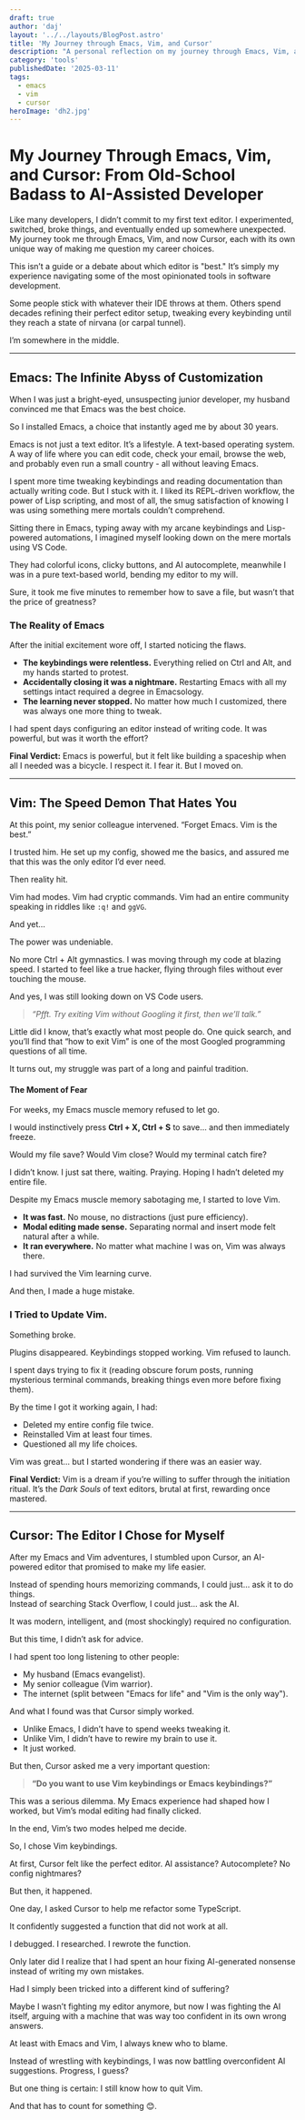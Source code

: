 ```yaml
---
draft: true
author: 'daj'
layout: '../../layouts/BlogPost.astro'
title: 'My Journey through Emacs, Vim, and Cursor'
description: "A personal reflection on my journey through Emacs, Vim, and Cursor"
category: 'tools'
publishedDate: '2025-03-11'
tags:
  - emacs
  - vim
  - cursor
heroImage: 'dh2.jpg'
---
```



# My Journey Through Emacs, Vim, and Cursor: From Old-School Badass to AI-Assisted Developer

Like many developers, I didn’t commit to my first text editor. I experimented, switched, broke things, and eventually ended up somewhere unexpected. My journey took me through Emacs, Vim, and now Cursor, each with its own unique way of making me question my career choices.

This isn’t a guide or a debate about which editor is "best." It’s simply my experience navigating some of the most opinionated tools in software development.

Some people stick with whatever their IDE throws at them. Others spend decades refining their perfect editor setup, tweaking every keybinding until they reach a state of nirvana (or carpal tunnel).

I’m somewhere in the middle.

--- 

## Emacs: The Infinite Abyss of Customization

When I was just a bright-eyed, unsuspecting junior developer, my husband convinced me that Emacs was the best choice.

So I installed Emacs, a choice that instantly aged me by about 30 years.

Emacs is not just a text editor. It’s a lifestyle. A text-based operating system. A way of life where you can edit code, check your email, browse the web, and probably even run a small country - all without leaving Emacs.

I spent more time tweaking keybindings and reading documentation than actually writing code. But I stuck with it. I liked its REPL-driven workflow, the power of Lisp scripting, and most of all, the smug satisfaction of knowing I was using something mere mortals couldn’t comprehend.

Sitting there in Emacs, typing away with my arcane keybindings and Lisp-powered automations, I imagined myself looking down on the mere mortals using VS Code.

They had colorful icons, clicky buttons, and AI autocomplete, meanwhile I was in a pure text-based world, bending my editor to my will.

Sure, it took me five minutes to remember how to save a file, but wasn’t that the price of greatness?

### The Reality of Emacs  

After the initial excitement wore off, I started noticing the flaws.

- **The keybindings were relentless.** Everything relied on Ctrl and Alt, and my hands started to protest.
- **Accidentally closing it was a nightmare.** Restarting Emacs with all my settings intact required a degree in Emacsology.
- **The learning never stopped.** No matter how much I customized, there was always one more thing to tweak.

I had spent days configuring an editor instead of writing code. It was powerful, but was it worth the effort?

**Final Verdict:** Emacs is powerful, but it felt like building a spaceship when all I needed was a bicycle. I respect it. I fear it. But I moved on.

---

## Vim: The Speed Demon That Hates You

At this point, my senior colleague intervened. “Forget Emacs. Vim is the best.”

I trusted him. He set up my config, showed me the basics, and assured me that this was the only editor I’d ever need.

Then reality hit.

Vim had modes. Vim had cryptic commands. Vim had an entire community speaking in riddles like `:q!` and `ggVG`.

And yet…

The power was undeniable.

No more Ctrl + Alt gymnastics. I was moving through my code at blazing speed. I started to feel like a true hacker, flying through files without ever touching the mouse.

And yes, I was still looking down on VS Code users.

> *“Pfft. Try exiting Vim without Googling it first, then we’ll talk.”*

Little did I know, that’s exactly what most people do. One quick search, and you’ll find that “how to exit Vim” is one of the most Googled programming questions of all time.

It turns out, my struggle was part of a long and painful tradition.

#### The Moment of Fear  

For weeks, my Emacs muscle memory refused to let go.

I would instinctively press **Ctrl + X, Ctrl + S** to save… and then immediately freeze.

Would my file save? Would Vim close? Would my terminal catch fire?

I didn’t know. I just sat there, waiting. Praying. Hoping I hadn’t deleted my entire file.

Despite my Emacs muscle memory sabotaging me, I started to love Vim.

- **It was fast.** No mouse, no distractions (just pure efficiency).
- **Modal editing made sense.** Separating normal and insert mode felt natural after a while.
- **It ran everywhere.** No matter what machine I was on, Vim was always there.

I had survived the Vim learning curve.

And then, I made a huge mistake.

### I Tried to Update Vim.  

Something broke.

Plugins disappeared. Keybindings stopped working. Vim refused to launch.

I spent days trying to fix it (reading obscure forum posts, running mysterious terminal commands, breaking things even more before fixing them).

By the time I got it working again, I had:

- Deleted my entire config file twice.
- Reinstalled Vim at least four times.
- Questioned all my life choices.

Vim was great… but I started wondering if there was an easier way.

**Final Verdict:** Vim is a dream if you’re willing to suffer through the initiation ritual. It’s the *Dark Souls* of text editors, brutal at first, rewarding once mastered.

---

## Cursor: The Editor I Chose for Myself  

After my Emacs and Vim adventures, I stumbled upon Cursor, an AI-powered editor that promised to make my life easier.

Instead of spending hours memorizing commands, I could just… ask it to do things.  
Instead of searching Stack Overflow, I could just… ask the AI.

It was modern, intelligent, and (most shockingly) required no configuration.

But this time, I didn’t ask for advice.

I had spent too long listening to other people:

- My husband (Emacs evangelist).
- My senior colleague (Vim warrior).
- The internet (split between "Emacs for life" and "Vim is the only way").

And what I found was that Cursor simply worked.

- Unlike Emacs, I didn’t have to spend weeks tweaking it.
- Unlike Vim, I didn’t have to rewire my brain to use it.
- It just worked.

But then, Cursor asked me a very important question:

> **“Do you want to use Vim keybindings or Emacs keybindings?”**

This was a serious dilemma. My Emacs experience had shaped how I worked, but Vim’s modal editing had finally clicked.

In the end, Vim’s two modes helped me decide.

So, I chose Vim keybindings.

At first, Cursor felt like the perfect editor. AI assistance? Autocomplete? No config nightmares?

But then, it happened.

One day, I asked Cursor to help me refactor some TypeScript.

It confidently suggested a function that did not work at all.

I debugged. I researched. I rewrote the function.

Only later did I realize that I had spent an hour fixing AI-generated nonsense instead of writing my own mistakes.

Had I simply been tricked into a different kind of suffering?

Maybe I wasn’t fighting my editor anymore, but now I was fighting the AI itself, arguing with a machine that was way too confident in its own wrong answers.

At least with Emacs and Vim, I always knew who to blame.

Instead of wrestling with keybindings, I was now battling overconfident AI suggestions. Progress, I guess?

But one thing is certain: I still know how to quit Vim.

And that has to count for something 😊.
